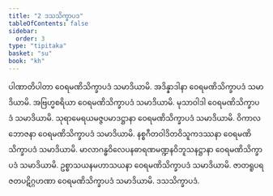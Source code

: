 ```yaml
---
title: "2 ဒသသိက္ခာပဒ"
tableOfContents: false
sidebar:
  order: 3
type: "tipitaka"
basket: "su"
book: "kh"
---
```



<DynamicBreadcrumb />

<Division number="1" book="kh">

<Paragraph number="6" book="kh">
ပါဏာတိပါတာ ဝေရမဏိသိက္ခာပဒံ သမာဒိယာမိ.
</Paragraph>

</Division>
<Division number="2" book="kh">

<Paragraph number="7" book="kh">
အဒိန္နာဒါနာ ဝေရမဏိသိက္ခာပဒံ သမာဒိယာမိ.
</Paragraph>

</Division>
<Division number="3" book="kh">

<Paragraph number="8" book="kh">
အဗြဟ္မစရိယာ ဝေရမဏိသိက္ခာပဒံ သမာဒိယာမိ.
</Paragraph>

</Division>
<Division number="4" book="kh">

<Paragraph number="9" book="kh">
မုသာဝါဒါ ဝေရမဏိသိက္ခာပဒံ သမာဒိယာမိ.
</Paragraph>

</Division>
<Division number="5" book="kh">

<Paragraph number="10" book="kh">
သုရာမေရယမဇ္ဇပမာဒဋ္ဌာနာ ဝေရမဏိသိက္ခာပဒံ သမာဒိယာမိ.
</Paragraph>

</Division>
<Division number="6" book="kh">

<Paragraph number="11" book="kh">
ဝိကာလဘောဇနာ ဝေရမဏိသိက္ခာပဒံ သမာဒိယာမိ.
</Paragraph>

</Division>
<Division number="7" book="kh">

<Paragraph number="12" book="kh">
နစ္စဂီတဝါဒိတဝိသူကဒဿနာ ဝေရမဏိသိက္ခာပဒံ သမာဒိယာမိ.
</Paragraph>

</Division>
<Division number="8" book="kh">

<Paragraph number="13" book="kh">
မာလာဂန္ဓဝိလေပနဓာရဏမဏ္ဍနဝိဘူသနဋ္ဌာနာ ဝေရမဏိသိက္ခာပဒံ သမာဒိယာမိ.
</Paragraph>

</Division>
<Division number="9" book="kh">

<Paragraph number="14" book="kh">
ဥစ္စာသယနမဟာသယနာ ဝေရမဏိသိက္ခာပဒံ သမာဒိယာမိ.
</Paragraph>

</Division>
<Division number="10" book="kh">

<Paragraph number="15" book="kh">
ဇာတရူပရဇတပဋိဂ္ဂဟဏာ ဝေရမဏိသိက္ခာပဒံ သမာဒိယာမိ.

</Paragraph>
</Division>

<Paragraph number="16" type="center" book="kh">
ဒသသိက္ခာပဒံ.
</Paragraph>